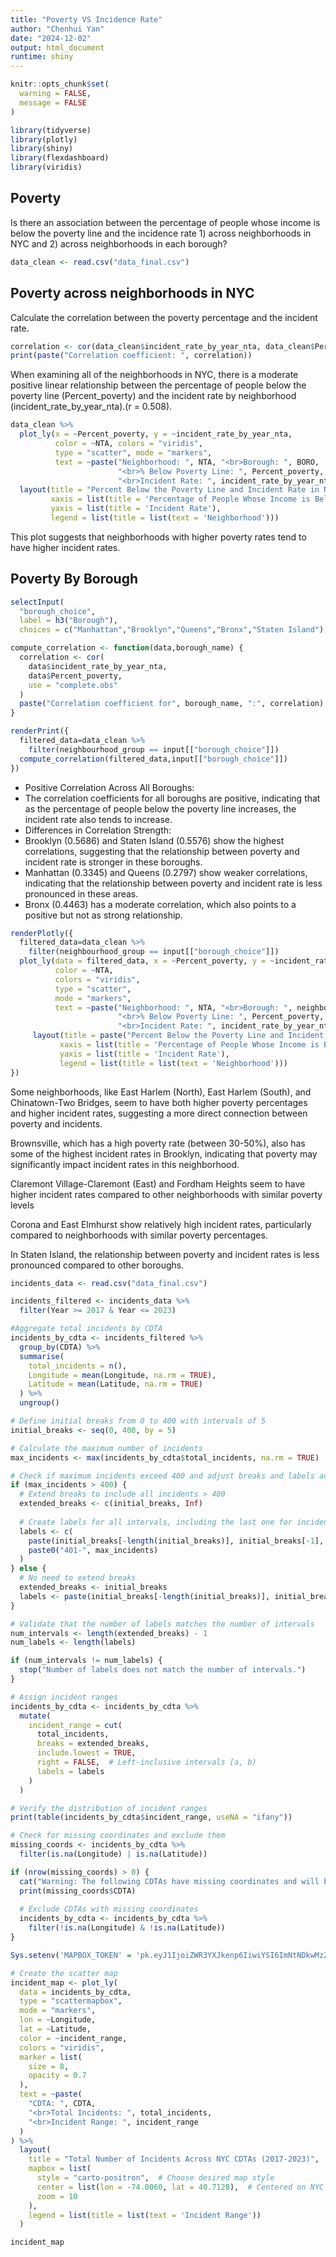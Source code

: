 ```yaml
---
title: "Poverty VS Incidence Rate"
author: "Chenhui Yan"
date: "2024-12-02"
output: html_document
runtime: shiny
---
```


```r
knitr::opts_chunk$set(
  warning = FALSE,  
  message = FALSE   
)
```

```r
library(tidyverse)
library(plotly)
library(shiny)
library(flexdashboard)
library(viridis)
```

## Poverty

Is there an association between the percentage of people whose income is below the poverty line and the incidence rate 1) across neighborhoods in NYC and 2) across neighborhoods in each borough?

```r
data_clean <- read.csv("data_final.csv")
```

## Poverty across neighborhoods in NYC

Calculate the correlation between the poverty percentage and the incident rate.
```r
correlation <- cor(data_clean$incident_rate_by_year_nta, data_clean$Percent_poverty, use = "complete.obs")
print(paste("Correlation coefficient: ", correlation))
```

When examining all of the neighborhoods in NYC, there is a moderate positive linear relationship between the percentage of people below the poverty line (Percent_poverty) and the incident rate by neighborhood (incident_rate_by_year_nta).(r = 0.508).

```r
data_clean %>%
  plot_ly(x = ~Percent_poverty, y = ~incident_rate_by_year_nta, 
          color = ~NTA, colors = "viridis", 
          type = "scatter", mode = "markers",
          text = ~paste("Neighborhood: ", NTA, "<br>Borough: ", BORO, 
                        "<br>% Below Poverty Line: ", Percent_poverty, 
                        "<br>Incident Rate: ", incident_rate_by_year_nta)) %>%
  layout(title = "Percent Below the Poverty Line and Incident Rate in NYC",
         xaxis = list(title = 'Percentage of People Whose Income is Below the Poverty Line'),
         yaxis = list(title = 'Incident Rate'),
         legend = list(title = list(text = 'Neighborhood')))
```

This plot suggests that neighborhoods with higher poverty rates tend to have higher incident rates.

## Poverty By Borough

```r
selectInput(
  "borough_choice", 
  label = h3("Borough"),  
  choices = c("Manhattan","Brooklyn","Queens","Bronx","Staten Island"), selected = "Manhattan")
```

```r
compute_correlation <- function(data,borough_name) {
  correlation <- cor(
    data$incident_rate_by_year_nta,
    data$Percent_poverty,
    use = "complete.obs"
  )
  paste("Correlation coefficient for", borough_name, ":", correlation)
}

renderPrint({
  filtered_data=data_clean %>%
    filter(neighbourhood_group == input[["borough_choice"]])
  compute_correlation(filtered_data,input[["borough_choice"]])
})
```

* Positive Correlation Across All Boroughs:
 * The correlation coefficients for all boroughs are positive, indicating that as the percentage of people below the poverty line increases, the incident rate also tends to increase.
* Differences in Correlation Strength:
 * Brooklyn (0.5686) and Staten Island (0.5576) show the highest correlations, suggesting that the relationship between poverty and incident rate is stronger in these boroughs.
 * Manhattan (0.3345) and Queens (0.2797) show weaker correlations, indicating that the relationship between poverty and incident rate is less pronounced in these areas.
 * Bronx (0.4463) has a moderate correlation, which also points to a positive but not as strong relationship.

```r
renderPlotly({
  filtered_data=data_clean %>%
    filter(neighbourhood_group == input[["borough_choice"]])
  plot_ly(data = filtered_data, x = ~Percent_poverty, y = ~incident_rate_by_year_nta, 
          color = ~NTA,
          colors = "viridis", 
          type = "scatter",
          mode = "markers",
          text = ~paste("Neighborhood: ", NTA, "<br>Borough: ", neighbourhood_group, 
                        "<br>% Below Poverty Line: ", Percent_poverty, 
                        "<br>Incident Rate: ", incident_rate_by_year_nta)) |>
     layout(title = paste("Percent Below the Poverty Line and Incident Rate in", input[["borough_choice"]]),
           xaxis = list(title = 'Percentage of People Whose Income is Below the Poverty Line'),
           yaxis = list(title = 'Incident Rate'),
           legend = list(title = list(text = 'Neighborhood')))
})
```

Some neighborhoods, like East Harlem (North), East Harlem (South), and Chinatown-Two Bridges, seem to have both higher poverty percentages and higher incident rates, suggesting a more direct connection between poverty and incidents.

Brownsville, which has a high poverty rate (between 30-50%), also has some of the highest incident rates in Brooklyn, indicating that poverty may significantly impact incident rates in this neighborhood.

Claremont Village-Claremont (East) and Fordham Heights seem to have higher incident rates compared to other neighborhoods with similar poverty levels

Corona and East Elmhurst show relatively high incident rates, particularly compared to neighborhoods with similar poverty percentages. 

In Staten Island, the relationship between poverty and incident rates is less pronounced compared to other boroughs. 

```r
incidents_data <- read.csv("data_final.csv")

incidents_filtered <- incidents_data %>%
  filter(Year >= 2017 & Year <= 2023)

#Aggregate total incidents by CDTA
incidents_by_cdta <- incidents_filtered %>%
  group_by(CDTA) %>%
  summarise(
    total_incidents = n(),
    Longitude = mean(Longitude, na.rm = TRUE),
    Latitude = mean(Latitude, na.rm = TRUE)
  ) %>%
  ungroup()

# Define initial breaks from 0 to 400 with intervals of 5
initial_breaks <- seq(0, 400, by = 5)

# Calculate the maximum number of incidents
max_incidents <- max(incidents_by_cdta$total_incidents, na.rm = TRUE)

# Check if maximum incidents exceed 400 and adjust breaks and labels accordingly
if (max_incidents > 400) {
  # Extend breaks to include all incidents > 400
  extended_breaks <- c(initial_breaks, Inf)
  
  # Create labels for all intervals, including the last one for incidents >400
  labels <- c(
    paste(initial_breaks[-length(initial_breaks)], initial_breaks[-1], sep = "-"),
    paste0("401-", max_incidents)
  )
} else {
  # No need to extend breaks
  extended_breaks <- initial_breaks
  labels <- paste(initial_breaks[-length(initial_breaks)], initial_breaks[-1], sep = "-")
}

# Validate that the number of labels matches the number of intervals
num_intervals <- length(extended_breaks) - 1
num_labels <- length(labels)

if (num_intervals != num_labels) {
  stop("Number of labels does not match the number of intervals.")
}

# Assign incident ranges
incidents_by_cdta <- incidents_by_cdta %>%
  mutate(
    incident_range = cut(
      total_incidents,
      breaks = extended_breaks,
      include.lowest = TRUE,
      right = FALSE,  # Left-inclusive intervals [a, b)
      labels = labels
    )
  )

# Verify the distribution of incident ranges
print(table(incidents_by_cdta$incident_range, useNA = "ifany"))

# Check for missing coordinates and exclude them
missing_coords <- incidents_by_cdta %>%
  filter(is.na(Longitude) | is.na(Latitude))

if (nrow(missing_coords) > 0) {
  cat("Warning: The following CDTAs have missing coordinates and will be excluded from the plot:\n")
  print(missing_coords$CDTA)
  
  # Exclude CDTAs with missing coordinates
  incidents_by_cdta <- incidents_by_cdta %>%
    filter(!is.na(Longitude) & !is.na(Latitude))
}

Sys.setenv('MAPBOX_TOKEN' = 'pk.eyJ1IjoiZWR3YXJkenp6IiwiYSI6ImNtNDkwMzZ3YTA1MGIyanE1ZjdlNTZodjcifQ.BsLSffH3a0z5Xqf1Tqc4ag')  

# Create the scatter map
incident_map <- plot_ly(
  data = incidents_by_cdta,
  type = "scattermapbox",
  mode = "markers",
  lon = ~Longitude,  
  lat = ~Latitude,   
  color = ~incident_range,
  colors = "viridis",  
  marker = list(
    size = 8,
    opacity = 0.7
  ),
  text = ~paste(
    "CDTA: ", CDTA,
    "<br>Total Incidents: ", total_incidents,
    "<br>Incident Range: ", incident_range
  )
) %>%
  layout(
    title = "Total Number of Incidents Across NYC CDTAs (2017-2023)",
    mapbox = list(
      style = "carto-positron",  # Choose desired map style
      center = list(lon = -74.0060, lat = 40.7128),  # Centered on NYC
      zoom = 10
    ),
    legend = list(title = list(text = 'Incident Range'))
  )

incident_map
```

